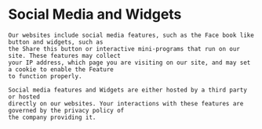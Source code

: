 # Social Media and Widgets

    Our websites include social media features, such as the Face book like button and widgets, such as 
    the Share this button or interactive mini-programs that run on our site. These features may collect 
    your IP address, which page you are visiting on our site, and may set a cookie to enable the Feature 
    to function properly. 

    Social media features and Widgets are either hosted by a third party or hosted 
    directly on our websites. Your interactions with these features are governed by the privacy policy of 
    the company providing it.
